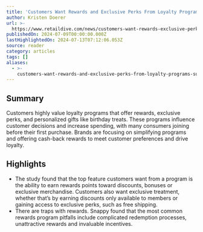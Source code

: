 ```yaml
---
title: 'Customers Want Rewards and Exclusive Perks From Loyalty Programs, Survey Finds'
author: Kristen Doerer
url: >-
  https://www.retaildive.com/news/customers-want-rewards-exclusive-perks-loyalty-programs-Snappy-survey/720752/?utm_source=Sailthru&utm_medium=email&utm_campaign=Issue:%202024-07-10%20Retail%20Dive:%20Marketing%20%5Bissue:63762%5D&utm_term=Retail%20Dive:%20Marketing
publishedOn: 2024-07-09T00:00:00.000Z
lastHighlightedOn: 2024-07-13T07:12:06.053Z
source: reader
category: articles
tags: []
aliases:
  - >-
    customers-want-rewards-and-exclusive-perks-from-loyalty-programs-survey-finds
---
```

## Summary

Customers highly value loyalty programs that offer rewards, exclusive perks, and personalized gifts like birthday treats. These programs influence customer decisions and increase spending, with many consumers joining before their first purchase. Brands are focusing on simplifying programs and offering cash-back rewards to meet customer preferences and drive loyalty.

## Highlights
- The study found that the top feature customers want from a program is the ability to earn rewards points toward discounts, bonuses or exclusive merchandise. Customers also want exclusive treatment, whether that’s by earning discounts only available to members or gaining access to exclusive perks, such as free shipping.
- There are traps with rewards. Snappy found that the most common rewards program pitfalls include complicated redemption processes, unattractive rewards and invaluable incentives.
